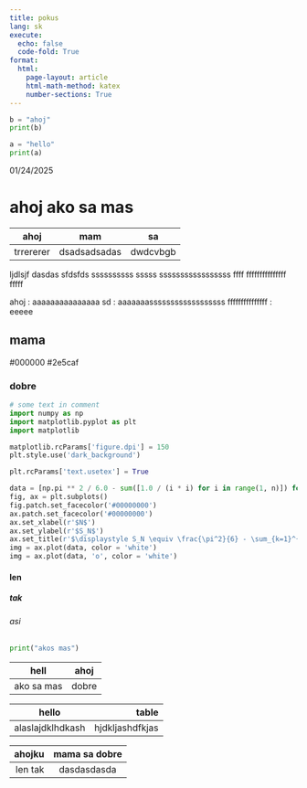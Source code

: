 ```yaml
---
title: pokus
lang: sk
execute:
  echo: false
  code-fold: True
format:
  html:
    page-layout: article
    html-math-method: katex
    number-sections: True
---
```


```python
b = "ahoj"
print(b)
```

```python
a = "hello"
print(a)
```
01/24/2025


# ahoj ako sa mas

| ahoj      | mam          | sa       |
|-----------|--------------|----------|
| trrererer | dsadsadsadas | dwdcvbgb |

ljdlsjf      dasdas            sfdsfds
ssssssssss   sssss             sssssssssssssssss
ffff         fffffffffffffff   fffff


ahoj            : aaaaaaaaaaaaaaa
sd              : aaaaaaassssssssssssssssss
fffffffffffffff : eeeee

## mama

#000000
#2e5caf



### dobre

```python
# some text in comment
import numpy as np
import matplotlib.pyplot as plt
import matplotlib

matplotlib.rcParams['figure.dpi'] = 150
plt.style.use('dark_background')

plt.rcParams['text.usetex'] = True

data = [np.pi ** 2 / 6.0 - sum([1.0 / (i * i) for i in range(1, n)]) for n in range(1, 20)]
fig, ax = plt.subplots()
fig.patch.set_facecolor('#00000000')
ax.patch.set_facecolor('#00000000')
ax.set_xlabel(r'$N$')
ax.set_ylabel(r'$S_N$')
ax.set_title(r'$\displaystyle S_N \equiv \frac{\pi^2}{6} - \sum_{k=1}^{N} \frac{1}{k^2}$')
img = ax.plot(data, color = 'white')
img = ax.plot(data, 'o', color = 'white')
```



#### len





##### tak





###### asi





```python
print("akos mas")
```

| hell       | ahoj  |
|------------|-------|
| ako sa mas | dobre |


| hello            |           table |
|------------------|----------------:|
| alaslajdklhdkash | hjdkljashdfkjas |


|  ahojku | mama sa dobre |
|--------:|:-------------:|
| len tak |  dasdasdasda  |
